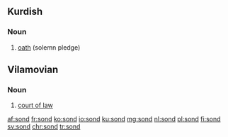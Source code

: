 ==Kurdish==

===Noun===
{{ku-noun|g=f}}

# [[oath]] (solemn pledge)

{{tbot entry|Kurdish|oath|2007|December|ku}}


==Vilamovian==

===Noun===
{{wym-noun|g=m|pl=sonda}}

# [[court of law]]


[[af:sond]]
[[fr:sond]]
[[ko:sond]]
[[io:sond]]
[[ku:sond]]
[[mg:sond]]
[[nl:sond]]
[[pl:sond]]
[[fi:sond]]
[[sv:sond]]
[[chr:sond]]
[[tr:sond]]